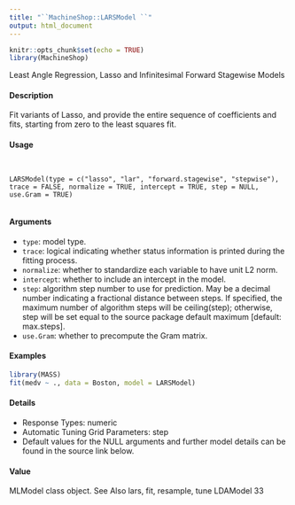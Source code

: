 ```yaml
---
title: "``MachineShop::LARSModel ``"
output: html_document
---
```


```r
knitr::opts_chunk$set(echo = TRUE)
library(MachineShop)
```

 Least Angle Regression, Lasso and Infinitesimal Forward Stagewise Models

#### Description

Fit variants of Lasso, and provide the entire sequence of coefficients and fits, starting from zero to
the least squares fit.

#### Usage
<pre><code>

LARSModel(type = c("lasso", "lar", "forward.stagewise", "stepwise"),
trace = FALSE, normalize = TRUE, intercept = TRUE, step = NULL,
use.Gram = TRUE)

</code></pre>

#### Arguments

* ``type``: model type.
* ``trace``: logical indicating whether status information is printed during the fitting process.
* ``normalize``: whether to standardize each variable to have unit L2 norm.
* ``intercept``: whether to include an intercept in the model.
* ``step``: algorithm step number to use for prediction. May be a decimal number indicating a fractional distance between steps. If specified, the maximum number of algorithm steps will be ceiling(step); otherwise, step will be set equal to the
source package default maximum [default: max.steps].
* ``use.Gram``: whether to precompute the Gram matrix.

#### Examples

```r

library(MASS)
fit(medv ~ ., data = Boston, model = LARSModel)

````

#### Details
* Response Types: numeric
* Automatic Tuning Grid Parameters: step
* Default values for the NULL arguments and further model details can be found in the source link below.

#### Value

MLModel class object.
See Also
lars, fit, resample, tune
LDAModel 33
